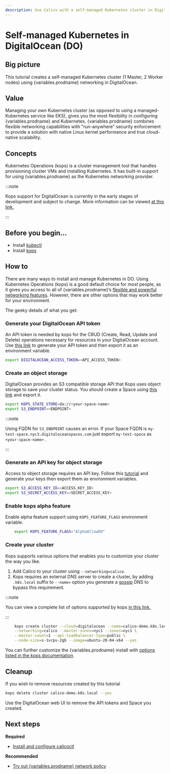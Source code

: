 ```yaml
---
description: Use Calico with a self-managed Kubernetes cluster in DigitalOcean (DO).
---
```



# Self-managed Kubernetes in DigitalOcean (DO)

## Big picture

This tutorial creates a self-managed Kubernetes cluster (1 Master, 2 Worker nodes) using {variables.prodname} networking in DigitalOcean.

## Value

Managing your own Kubernetes cluster (as opposed to using a managed-Kubernetes service like EKS), gives you the most flexibility in configuring {variables.prodname} and Kubernetes. {variables.prodname} combines flexible networking capabilities with "run-anywhere" security enforcement to provide a solution with native Linux kernel performance and true cloud-native scalability.

## Concepts

Kubernetes Operations (kops) is a cluster management tool that handles provisioning cluster VMs and installing Kubernetes. It has built-in support for using {variables.prodname} as the Kubernetes networking provider.

:::note

Kops support for DigitalOcean is currently in the early stages of development and subject to change.
More information can be viewed [at this link.](https://kops.sigs.k8s.io/getting_started/digitalocean/)

:::

## Before you begin...

- Install [kubectl](https://kubernetes.io/docs/tasks/tools/install-kubectl/)
- Install [kops](https://kops.sigs.k8s.io/install/)

## How to

There are many ways to install and manage Kubernetes in DO. Using Kubernetes Operations (kops) is a good default choice for most people, as it gives you access to all of {variables.prodname}’s [flexible and powerful networking features](../../../networking/index.mdx). However, there are other options that may work better for your environment.

The geeky details of what you get:

<GeekDetails
  prodname='Calico'
  details='Policy:Calico,IPAM:Calico,CNI:Calico,Overlay:IPIP,Routing:BGP,Datastore:kubernetes'
/>

### Generate your DigitalOcean API token

An API token is needed by kops for the CRUD (Create, Read, Update and Delete) operations necessary for resources in your DigitalOcean account.
Use [this link](https://www.digitalocean.com/docs/apis-clis/api/create-personal-access-token/) to generate your API token and then export it as an environment variable.

```bash
export DIGITALOCEAN_ACCESS_TOKEN=<API_ACCESS_TOKEN>
```

### Create an object storage

DigitalOcean provides an S3 compatible storage API that Kops uses object storage to save your cluster status.
You should create a Space using [this link](https://www.digitalocean.com/docs/spaces/how-to/create/) and export it.

```bash
export KOPS_STATE_STORE=do://<your-space-name>
export S3_ENDPOINT=<ENDPOINT>
```

:::note

Using FQDN for `S3_ENDPOINT` causes an error.
If your Space FQDN is `my-test-space.nyc3.digitaloceanspaces.com` just export `my-test-space` as `<your-space-name>` .

:::

### Generate an API key for object storage

Access to object storage requires an API key.
Follow this [tutorial](https://www.digitalocean.com/docs/spaces/how-to/manage-access/) and generate your keys then export them as environment variables.

```bash
export S3_ACCESS_KEY_ID=<ACCESS_KEY_ID>
export S3_SECRET_ACCESS_KEY=<SECRET_ACCESS_KEY>
```

### Enable kops alpha feature

Enable alpha feature support using `KOPS_FEATURE_FLAGS` environment variable.

```bash
    export KOPS_FEATURE_FLAGS="AlphaAllowDO"
```

### Create your cluster

Kops supports various options that enables you to customize your cluster the way you like.

1. Add Calico to your cluster using `--networking=calico`.
1. Kops requires an external DNS server to create a cluster, by adding `.k8s.local` suffix to `--name=` option
   you generate a [gossip](https://kops.sigs.k8s.io/gossip/) DNS to bypass this requirement.

:::note

You can view a complete list of options supported by kops
[in this link.](https://kops.sigs.k8s.io/cli/kops_create_cluster/#options)

:::

```bash
    kops create cluster --cloud=digitalocean --name=calico-demo.k8s.local \
    --networking=calico --master-zones=nyc1 --zones=nyc1 \
    --master-count=1 --api-loadbalancer-type=public \
    --node-size=s-1vcpu-2gb --image=ubuntu-20-04-x64 --yes
```

You can further customize the {variables.prodname} install with [options listed in the kops documentation](https://kops.sigs.k8s.io/networking/calico).

## Cleanup

If you wish to remove resources created by this tutorial

```bash
kops delete cluster calico-demo.k8s.local --yes
```

Use the DigitalOcean web UI to remove the API tokens and Space you created.

## Next steps

**Required**

- [Install and configure calicoctl](../../../operations/calicoctl/install.mdx)

**Recommended**

- [Try out {variables.prodname} network policy](../../../network-policy/get-started/calico-policy/calico-network-policy.mdx)
